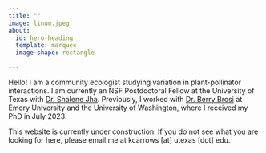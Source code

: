 ```yaml
---
title: ""
image: linum.jpeg
about:
  id: hero-heading
  template: marquee
  image-shape: rectangle

---
```


<meta name="google-site-verification" content="O-q3nxNclToq66v3YSTJcQHgirED5Gn2dC9u1pbSg-c" />

::: {#hero-heading}
Hello! I am a community ecologist studying variation in plant-pollinator interactions. I am currently an NSF Postdoctoral Fellow at the University of Texas with [Dr. Shalene Jha](https://w3.biosci.utexas.edu/jha/). Previously, I worked with [Dr. Berry Brosi](https://www.brosilab.org/) at Emory University and the University of Washington, where I received my PhD in July 2023.

This website is currently under construction. If you do not see what you are looking for here, please email me at kcarrows [at] utexas [dot] edu.

:::
